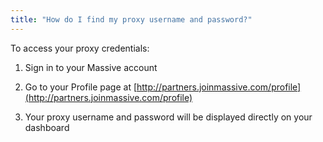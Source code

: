 ```yaml
---
title: "How do I find my proxy username and password?"
---
```


To access your proxy credentials:

1. Sign in to your Massive account

2. Go to your Profile page at [http://partners.joinmassive.com/profile](http://partners.joinmassive.com/profile)

3. Your proxy username and password will be displayed directly on your dashboard